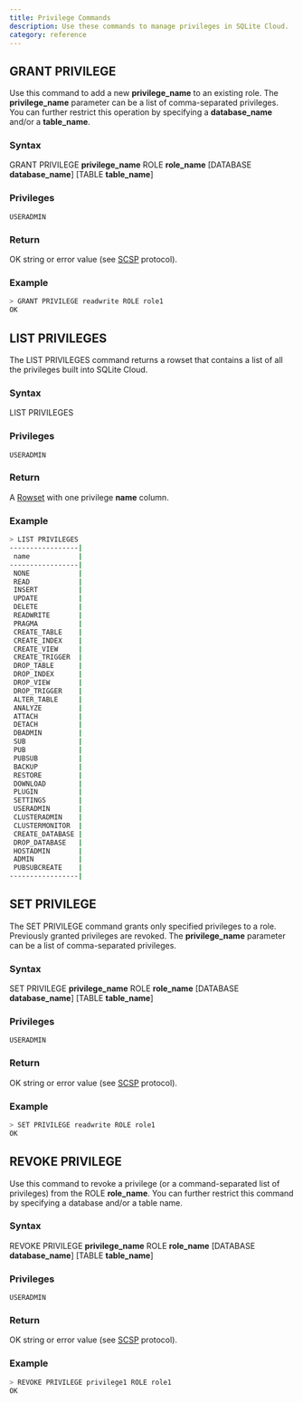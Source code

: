 ```yaml
---
title: Privilege Commands
description: Use these commands to manage privileges in SQLite Cloud.
category: reference
---
```

## GRANT PRIVILEGE

Use this command to add a new **privilege_name** to an existing role. The **privilege_name** parameter can be a list of comma-separated privileges. You can further restrict this operation by specifying a **database_name** and/or a **table_name**.

### Syntax

GRANT PRIVILEGE **privilege_name** ROLE **role_name** [DATABASE **database_name**] [TABLE **table_name**]

### Privileges

```
USERADMIN
```

### Return

OK string or error value (see [SCSP](https://github.com/sqlitecloud/sdk/blob/master/PROTOCOL.md) protocol).

### Example

```bash
> GRANT PRIVILEGE readwrite ROLE role1
OK
```

## LIST PRIVILEGES

The LIST PRIVILEGES command returns a rowset that contains a list of all the privileges built into SQLite Cloud.

### Syntax

LIST PRIVILEGES

### Privileges

```
USERADMIN
```

### Return

A [Rowset](https://github.com/sqlitecloud/sdk/blob/master/PROTOCOL.md) with one privilege **name** column.

### Example

```bash
> LIST PRIVILEGES
-----------------|
 name            |
-----------------|
 NONE            |
 READ            |
 INSERT          |
 UPDATE          |
 DELETE          |
 READWRITE       |
 PRAGMA          |
 CREATE_TABLE    |
 CREATE_INDEX    |
 CREATE_VIEW     |
 CREATE_TRIGGER  |
 DROP_TABLE      |
 DROP_INDEX      |
 DROP_VIEW       |
 DROP_TRIGGER    |
 ALTER_TABLE     |
 ANALYZE         |
 ATTACH          |
 DETACH          |
 DBADMIN         |
 SUB             |
 PUB             |
 PUBSUB          |
 BACKUP          |
 RESTORE         |
 DOWNLOAD        |
 PLUGIN          |
 SETTINGS        |
 USERADMIN       |
 CLUSTERADMIN    |
 CLUSTERMONITOR  |
 CREATE_DATABASE |
 DROP_DATABASE   |
 HOSTADMIN       |
 ADMIN           |
 PUBSUBCREATE    |
-----------------|
```

## SET PRIVILEGE

The SET PRIVILEGE command grants only specified privileges to a role. Previously granted privileges are revoked. The **privilege_name** parameter can be a list of comma-separated privileges.

### Syntax

SET PRIVILEGE **privilege_name** ROLE **role_name** [DATABASE **database_name**] [TABLE **table_name**]

### Privileges

```
USERADMIN
```

### Return

OK string or error value (see [SCSP](https://github.com/sqlitecloud/sdk/blob/master/PROTOCOL.md) protocol).

### Example

```bash
> SET PRIVILEGE readwrite ROLE role1
OK
```

## REVOKE PRIVILEGE

Use this command to revoke a privilege (or a command-separated list of privileges) from the ROLE **role_name**. You can further restrict this command by specifying a database and/or a table name.

### Syntax

REVOKE PRIVILEGE **privilege_name** ROLE **role_name** [DATABASE **database_name**] [TABLE **table_name**]

### Privileges

```
USERADMIN
```

### Return

OK string or error value (see [SCSP](https://github.com/sqlitecloud/sdk/blob/master/PROTOCOL.md) protocol).

### Example

```bash
> REVOKE PRIVILEGE privilege1 ROLE role1
OK
```
